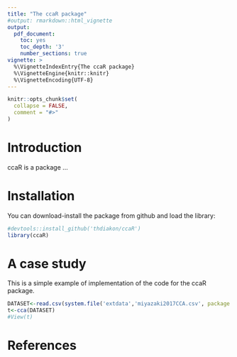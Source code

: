 ---
title: "The ccaR package"
#output: rmarkdown::html_vignette
output:
  pdf_document:
    toc: yes
    toc_depth: '3'
    number_sections: true
vignette: >
  %\VignetteIndexEntry{The ccaR package}
  %\VignetteEngine{knitr::knitr}
  %\VignetteEncoding{UTF-8}
---


```{r, include = FALSE}
knitr::opts_chunk$set(
  collapse = FALSE,
  comment = "#>"
)
```

# Introduction

ccaR is a package ...


# Installation

You can download-install the package from github and load the library:

```{r setup}
#devtools::install_github('thdiakon/ccaR')
library(ccaR)
```

# A case study

This is a simple example of implementation of the code for the ccaR package.


```{r}
DATASET<-read.csv(system.file('extdata','miyazaki2017CCA.csv', package = 'ccaR') ,sep = ";")
t<-cca(DATASET)
#View(t)
```



# References

